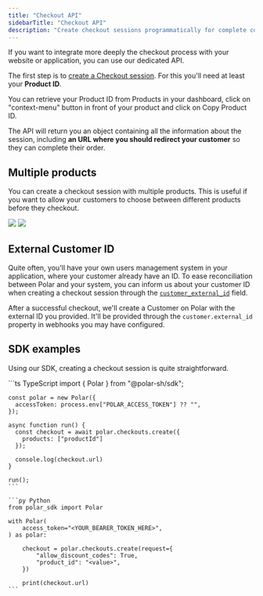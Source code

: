 ```yaml
---
title: "Checkout API"
sidebarTitle: "Checkout API"
description: "Create checkout sessions programmatically for complete control"
---
```


If you want to integrate more deeply the checkout process with your website or application, you can use our dedicated API.

The first step is to [create a Checkout session](/api-reference/checkouts/create-session). For this you'll need at least your **Product ID**.

You can retrieve your Product ID from Products in your dashboard, click on "context-menu" button in front of your product and click on Copy Product ID.

The API will return you an object containing all the information about the session, including **an URL where you should redirect your customer** so they can complete their order.

## Multiple products

You can create a checkout session with multiple products. This is useful if you want to allow your customers to choose between different products before they checkout.

<img
  className="block dark:hidden"
  src="/assets/features/checkout/session/checkout_multiple_products.light.png"
/>
<img
  className="hidden dark:block"
  src="/assets/features/checkout/session/checkout_multiple_products.dark.png"
/>

## External Customer ID

Quite often, you'll have your own users management system in your application, where your customer already have an ID. To ease reconciliation between Polar and your system, you can inform us about your customer ID when creating a checkout session through the [`customer_external_id`](/api-reference/checkouts/create-session/) field.

After a successful checkout, we'll create a Customer on Polar with the external ID you provided. It'll be provided through the `customer.external_id` property in webhooks you may have configured.

## SDK examples

Using our SDK, creating a checkout session is quite straightforward.

<CodeGroup>
    ```ts TypeScript
    import { Polar } from "@polar-sh/sdk";

    const polar = new Polar({
      accessToken: process.env["POLAR_ACCESS_TOKEN"] ?? "",
    });

    async function run() {
      const checkout = await polar.checkouts.create({
        products: ["productId"]
      });

      console.log(checkout.url)
    }

    run();
    ```

    ```py Python
    from polar_sdk import Polar

    with Polar(
        access_token="<YOUR_BEARER_TOKEN_HERE>",
    ) as polar:

        checkout = polar.checkouts.create(request={
            "allow_discount_codes": True,
            "product_id": "<value>",
        })

        print(checkout.url)
    ```

</CodeGroup>
